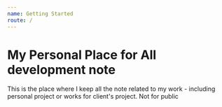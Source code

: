 ```yaml
---
name: Getting Started
route: /
---
```


# My Personal Place for All development note

This is the place where I keep all the note related to my work - including personal project or works for client's project. Not for public